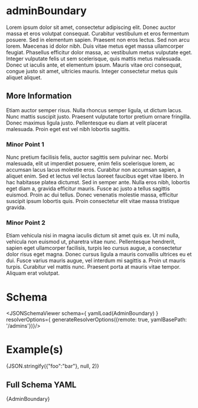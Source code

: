 
# adminBoundary

Lorem ipsum dolor sit amet, consectetur adipiscing elit. Donec auctor massa et eros volutpat consequat. Curabitur vestibulum et eros fermentum posuere. Sed in elementum sapien. Praesent non eros lectus. Sed non arcu lorem. Maecenas id dolor nibh. Duis vitae metus eget massa ullamcorper feugiat. Phasellus efficitur dolor massa, ac vestibulum metus vulputate eget. Integer vulputate felis ut sem scelerisque, quis mattis metus malesuada. Donec ut iaculis ante, et elementum ipsum. Mauris vitae orci consequat, congue justo sit amet, ultricies mauris. Integer consectetur metus quis aliquet aliquet.

## More Information

Etiam auctor semper risus. Nulla rhoncus semper ligula, ut dictum lacus. Nunc mattis suscipit justo. Praesent vulputate tortor pretium ornare fringilla. Donec maximus ligula justo. Pellentesque eu diam at velit placerat malesuada. Proin eget est vel nibh lobortis sagittis.

### Minor Point 1

Nunc pretium facilisis felis, auctor sagittis sem pulvinar nec. Morbi malesuada, elit ut imperdiet posuere, enim felis scelerisque lorem, ac accumsan lacus lacus molestie eros. Curabitur non accumsan sapien, a aliquet enim. Sed et lectus vel lectus laoreet faucibus eget vitae libero. In hac habitasse platea dictumst. Sed in semper ante. Nulla eros nibh, lobortis eget diam a, gravida efficitur mauris. Fusce ac justo a tellus sagittis euismod. Proin ac dui tellus. Donec venenatis molestie massa, efficitur suscipit ipsum lobortis quis. Proin consectetur elit vitae massa tristique gravida.

### Minor Point 2

Etiam vehicula nisi in magna iaculis dictum sit amet quis ex. Ut mi nulla, vehicula non euismod ut, pharetra vitae nunc. Pellentesque hendrerit, sapien eget ullamcorper facilisis, turpis leo cursus augue, a consectetur dolor risus eget magna. Donec cursus ligula a mauris convallis ultrices eu et dui. Fusce varius mauris augue, vel interdum mi sagittis a. Proin ut mauris turpis. Curabitur vel mattis nunc. Praesent porta at mauris vitae tempor. Aliquam erat volutpat.


# Schema

<JSONSchemaViewer schema={ yamlLoad(AdminBoundary) } resolverOptions={ generateResolverOptions({remote: true, yamlBasePath: '/admins'})}/>

# Example(s)

<CodeBlock language="json">{JSON.stringify({"foo":"bar"}, null, 2)}</CodeBlock>

## Full Schema YAML

<CodeBlock language="jsx">{AdminBoundary}</CodeBlock>
